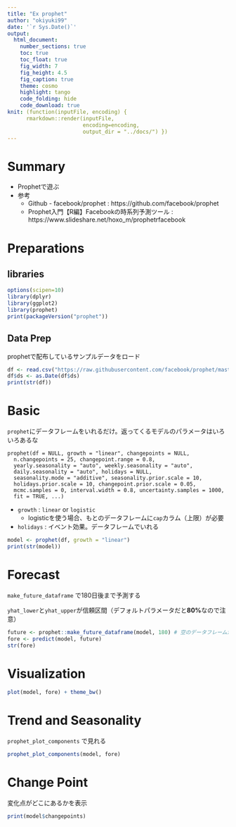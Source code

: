 ```yaml
---
title: "Ex prophet"
author: "okiyuki99"
date: '`r Sys.Date()`'
output:
  html_document:
    number_sections: true
    toc: true
    toc_float: true
    fig_width: 7
    fig_height: 4.5
    fig_caption: true
    theme: cosmo
    highlight: tango
    code_folding: hide
    code_download: true
knit: (function(inputFile, encoding) { 
      rmarkdown::render(inputFile,
                        encoding=encoding, 
                        output_dir = "../docs/") })
---
```


# Summary 

* Prophetで遊ぶ
* 参考 
    * Github - facebook/prophet : https://github.com/facebook/prophet
    * Prophet入門【R編】Facebookの時系列予測ツール : https://www.slideshare.net/hoxo_m/prophetrfacebook

# Preparations

## libraries

```r
options(scipen=10)
library(dplyr)
library(ggplot2)
library(prophet)
print(packageVersion("prophet"))
```

## Data Prep

prophetで配布しているサンプルデータをロード

```r
df <- read.csv("https://raw.githubusercontent.com/facebook/prophet/master/examples/example_wp_log_R_outliers1.csv")
df$ds <- as.Date(df$ds)
print(str(df))
```

# Basic

`prophet`にデータフレームをいれるだけ。返ってくるモデルのパラメータはいろいろあるな

```
prophet(df = NULL, growth = "linear", changepoints = NULL,
  n.changepoints = 25, changepoint.range = 0.8,
  yearly.seasonality = "auto", weekly.seasonality = "auto",
  daily.seasonality = "auto", holidays = NULL,
  seasonality.mode = "additive", seasonality.prior.scale = 10,
  holidays.prior.scale = 10, changepoint.prior.scale = 0.05,
  mcmc.samples = 0, interval.width = 0.8, uncertainty.samples = 1000,
  fit = TRUE, ...)
```

* `growth` : `linear` or `logistic`
    * logisticを使う場合、もとのデータフレームに`cap`カラム（上限）が必要
* `holidays` : イベント効果。データフレームでいれる


```r
model <- prophet(df, growth = "linear")
print(str(model))
```

# Forecast

`make_future_dataframe` で180日後まで予測する

`yhat_lower`と`yhat_upper`が信頼区間（デフォルトパラメータだと**80%**なので注意）

```r
future <- prophet::make_future_dataframe(model, 180) # 空のデータフレームが生成される
fore <- predict(model, future)
str(fore)
```

# Visualization

```r
plot(model, fore) + theme_bw()
```

# Trend and Seasonality

`prophet_plot_components` で見れる

```r
prophet_plot_components(model, fore)
```


# Change Point

変化点がどこにあるかを表示

```r
print(model$changepoints)
```
